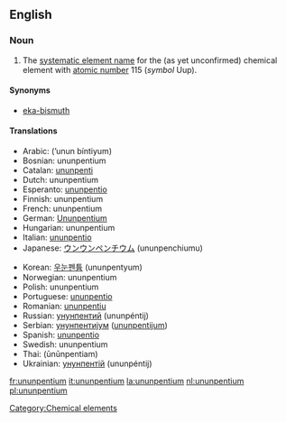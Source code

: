 ==English==
{{elements|Uup|ununquadium|Uuq|ununhexium|Uuh}}

===Noun===
{{en-noun-unc}}
{{wikipedia}}

#The [[systematic element name]] for the (as yet unconfirmed) chemical element with [[atomic number]] 115 (''symbol'' Uup).

====Synonyms====
*[[eka-bismuth]]

====Translations====
{{top}}
*Arabic: {{ARchar|[[أنون بينتيوم]]}} (’unun bíntiyum) {{m}}
*Bosnian: ununpentium {{m}}
*Catalan: [[ununpenti]] {{m}}
*Dutch: ununpentium {{n}}
*Esperanto: [[ununpentio]]
*Finnish: ununpentium
*French: ununpentium {{m}}
*German: [[Ununpentium]] {{n}}
*Hungarian: ununpentium
*Italian: [[ununpentio]] {{m}}
*Japanese: [[ウンウンペンチウム]] (ununpenchiumu)
{{mid}}
*Korean: [[우눈펜튬]] (ununpentyum)
*Norwegian: ununpentium
*Polish: ununpentium {{m}}
*Portuguese: [[ununpentio]] {{m}}
*Romanian: [[ununpentiu]] {{n}}
*Russian: [[унунпентий]] (ununpéntij) {{m}}
*Serbian: [[унунпентијум]] ([[ununpentijum]]) {{m}}
*Spanish: [[ununpentio]] {{m}}
*Swedish: ununpentium
*Thai: {{THchar|[[อูนอูนเพนเทียม]]}} (ūnūnpentiam)
*Ukrainian: [[унунпентій]] (ununpéntij) {{m}}
{{bottom}}

[[Category:Chemical elements]]

[[fr:ununpentium]]
[[it:ununpentium]]
[[la:ununpentium]]
[[nl:ununpentium]]
[[pl:ununpentium]]